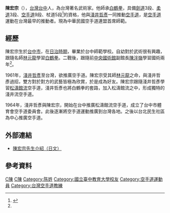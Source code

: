 {{Infobox sportsperson
| honorific_prefix          = 
| name                      = 陳宏宗
| honorific_suffix          = 
| image                     = 
| image_size                = 
| alt                       = 
| caption                   = 
| headercolor               = 
| real_name                 = 
| native_name               = 
| native_name_lang          = 
| romanizedname             = 
| english_name              = 
| birth_name                = 
| nickname                  = 
| nationality               = 
| ethnicity                 = 
| hometown                  = 
| citizenship               = 
| birth_date                = 1927年
| birth_place               = {{TWN-JPN}}臺中州
| death_date                = 
| death_place               = 
| resting_place             = 
| resting_place_coordinates = 
| monuments                 = 
| residence                 = 
| education                 = 
| alma_mater                = 臺灣總督府臺中師範學校
| occupation                = 
| years_active              = 1961 -
| employer                  = 
| agent                     = 
| height                    = 
| weight                    = 
| spouse                    = 
| life_partner              = 
| other_interests           = 
| website                   = 
| module                    = 
| country                   = 
| sport                     = 空手道、柔道、武術
| disability                = 
| disability_class          = 
| rank                      = 
| event                     = 
| universityteam            = 
| collegeteam               = 
| league                    = 
| league_type               = 
| club                      = 
| team                      = 
| turnedpro                 = 
| partner                   = 
| former_partner            = 
| coach                     = 
| retired                   = 
| coaching                  = 
| module2                   = 
| worlds                    = 
| regionals                 = 
| nationals                 = 
| olympics                  = 
| paralympics               = 
| highestranking            = 
| pb                        = 
| medaltemplates            = 
| show-medals               = 
| module3                   = 
| updated                   = 2016年10月20日
}}
'''陳宏宗'''（{{bd|1927年|||}}），[[台灣|台灣]][[台中|台中]]人，為台灣著名武術家。他師承[[白鶴拳|白鶴拳]]，具備[[劍道|劍道]]3段、[[柔道|柔道]]3段、[[空手道|空手道]]9段、杖道5段<ref name="百年體育">{{cite book |author1=莊嘉仁 |editor=林玫君 |title=臺灣空手道運動的領航者－陳宏宗 |date=2012 |publisher=臺灣身體文化學會 |isbn=978-986-80899-9-0 |pages=140-167}}</ref>的資格，他與[[淺井哲彥|淺井哲彥]]一同推動[[空手道|空手道]]，是[[空手道|空手道]]運動在台灣最早的推動者。現為中華民國空手道連盟首席師範。

==經歷==
陳宏宗生於[[台中市|台中市]]，在[[台灣日治時期|日治時期]]，畢業於台中師範學校。自幼對於武術很有興趣，跟隨名師[[林元龍|林元龍]]學習[[白鶴拳|白鶴拳]]。二戰後，跟隨前[[中央國術館|中央國術館]]副館長[[陳泮嶺|陳泮嶺]]學習國術兩年<ref name="百年體育" />。

1961年，[[淺井哲彥|淺井哲彥]]至台灣，欲推廣空手道。陳宏宗受其師[[林元龍|林元龍]]之命，與淺井哲彥過招，雙方對於對方的武藝皆極為欣賞，於是成為好友。陳宏宗跟隨淺井哲彥學習[[松濤館流|松濤館流]]空手道，淺井哲彥也將白鶴拳的套路，加入松濤館流之中，形成獨特的淺井流空手道。

1964年，淺井哲彥與陳宏宗，開始在台中推廣松濤館流空手道，成立了台中市體育會空手道委員會。此後逐漸將空手道運動推廣到台灣各地。之後以台北民生社區為中心推廣空手道。

==外部連結==
*[https://web.archive.org/web/20100818165455/http://www.ijka.jp/karate/chin.html 陳宏宗先生介紹（日文）]

==參考資料==


[[Category:台灣武術家|C陳]]
[[Category:台中市人|C陳]]
[[Category:陈姓|Category:陈姓]]
[[Category:國立臺中教育大學校友|Category:國立臺中教育大學校友]]
[[Category:空手道運動員|Category:空手道運動員]]
[[Category:台灣空手道教練|Category:台灣空手道教練]]